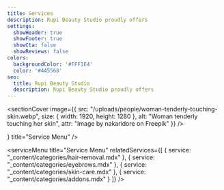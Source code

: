 ```yaml
---
title: Services
description: Rupi Beauty Studio proudly offers
settings:
  showHeader: true
  showFooter: true
  showCta: false
  showReviews: false
colors:
  backgroundColor: '#FFF1E4'
  color: '#4A5568'
seo:
  title: Rupi Beauty Studio
  description: Rupi Beauty Studio proudly offers
---
```


<sectionTitle title="Rupi's Beauty & Skin Care" />

<sectionCover
  image={{
    src: "/uploads/people/woman-tenderly-touching-skin.webp",
    size: { width: 1920, height: 1280 },
    alt: "Woman tenderly touching her skin",
    attr: "Image by nakaridore on Freepik"
  }}
/>

<section
  contained={false}
  settings={{
    width: "full",
    color: "text",
    bg: "bg",
    spacing: { px: 6, py: 12, mx: 0, my: 0 },
    decorative: {
      border: "0px",
      borderColor: "transparent",
      rounded: 0,
      shadow: "none"
    },
    typography: {
      fontFamily: "body",
      fontSize: "base",
      fontWeight: "normal",
      lineHeight: "base",
      letterSpacing: "normal",
      textAlign: "left",
      textDecoration: "none",
      textOverflow: "none",
      textTransform: "none"
    }
  }}
  body={<>
    <serviceMenu title="Service Menu" />
  </>}
  title="Service Menu"
/>

<serviceMenu
  title="Service Menu"
  relatedServices={[
    { service: "_content/categories/hair-removal.mdx" },
    { service: "_content/categories/eyebrows.mdx" },
    { service: "_content/categories/skin-care.mdx" },
    { service: "_content/categories/addons.mdx" }
  ]}
/>

